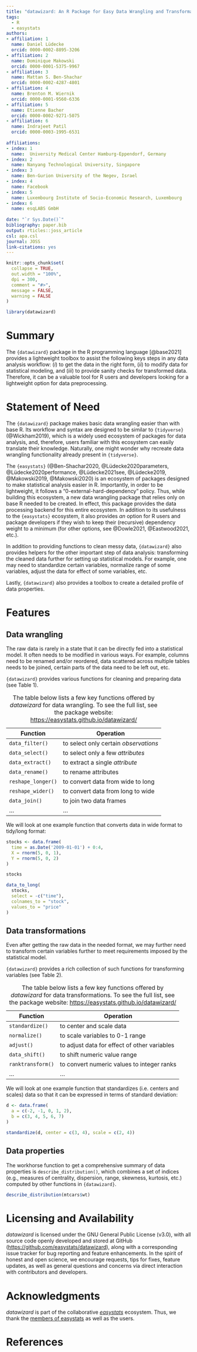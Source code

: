 ```yaml
---
title: "datawizard: An R Package for Easy Data Wrangling and Transformations"
tags:
  - R
  - easystats
authors:
- affiliation: 1
  name: Daniel Lüdecke
  orcid: 0000-0002-8895-3206
- affiliation: 2
  name: Dominique Makowski
  orcid: 0000-0001-5375-9967
- affiliation: 3
  name: Mattan S. Ben-Shachar
  orcid: 0000-0002-4287-4801
- affiliation: 4
  name: Brenton M. Wiernik
  orcid: 0000-0001-9560-6336
- affiliation: 5
  name: Etienne Bacher
  orcid: 0000-0002-9271-5075 
- affiliation: 6
  name: Indrajeet Patil
  orcid: 0000-0003-1995-6531
  
affiliations:
- index: 1
  name:  University Medical Center Hamburg-Eppendorf, Germany
- index: 2
  name: Nanyang Technological University, Singapore
- index: 3
  name: Ben-Gurion University of the Negev, Israel
- index: 4
  name: Facebook
- index: 5
  name: Luxembourg Institute of Socio-Economic Research, Luxembourg
- index: 6
  name: esqLABS GmbH
  
date: "`r Sys.Date()`"
bibliography: paper.bib
output: rticles::joss_article
csl: apa.csl
journal: JOSS
link-citations: yes
---
```


```r
knitr::opts_chunk$set(
  collapse = TRUE,
  out.width = "100%",
  dpi = 300,
  comment = "#>",
  message = FALSE,
  warning = FALSE
)

library(datawizard)
```

# Summary

The `{datawizard}` package in the R programming language [@base2021] provides a lightweight toolbox to assist the following keys steps in any data analysis workflow: (*i*) to get the data in the right form, (*ii*) to modify data for statistical modeling, and (*iii*) to provide sanity checks for transformed data. Therefore, it can be a valuable tool for R users and developers looking for a lightweight option for data preprocessing.

# Statement of Need

The `{datawizard}` package makes basic data wrangling easier than with base R. Its workflow and syntax are designed to be similar to `{tidyverse}` (@Wickham2019), which is a widely used ecosystem of packages for data analysis, and, therefore, users familiar with this ecosystem can easily translate their knowledge. Naturally, one might wonder why recreate data wrangling functionality already present in `{tidyverse}`.

The `{easystats}` (@Ben-Shachar2020, @Lüdecke2020parameters, @Lüdecke2020performance, @Lüdecke2021see, @Lüdecke2019, @Makowski2019, @Makowski2020) is an ecosystem of packages designed to make statistical analysis easier in R. Importantly, in order to be lightweight, it follows a "0-external-hard-dependency" policy. Thus, while building this ecosystem, a new data wrangling package that relies only on base R needed to be created.
In effect, this package provides the data processing backend for this entire ecosystem.
In addition to its usefulness to the `{easystats}` ecosystem, it also provides *an* option for R users and package developers if they wish to keep their (recursive) dependency weight to a minimum (for other options, see @Dowle2021, @Eastwood2021, etc.).

In addition to providing functions to clean messy data, `{datawizard}` also provides helpers for the other important step of data analysis: transforming the cleaned data further for setting up statistical models. For example, one may need to standardize certain variables, normalize range of some variables, adjust the data for effect of some variables, etc.

Lastly, `{datawizard}` also provides a toolbox to create a detailed profile of data properties.

# Features

## Data wrangling

The raw data is rarely in a state that it can be directly fed into a statistical model. It often needs to be modified in various ways. For example, columns need to be renamed and/or reordered, data scattered across multiple tables needs to be joined, certain parts of the data need to be left out, etc. 

`{datawizard}` provides various functions for cleaning and preparing data (see Table 1).

Function           | Operation                             |
------------------ | --------------------------------------|
`data_filter()`    | to select only certain *observations* |
`data_select()`    | to select only a few *attributes*     |
`data_extract()`   | to extract a single *attribute*       |
`data_rename()`    | to rename attributes                  |
`reshape_longer()` | to convert data from wide to long     |
`reshape_wider()`  | to convert data from long to wide     |
`data_join()`      | to join two data frames               |
    ...            |        ...                            |

Table: The table below lists a few key functions offered by *datawizard* for data wrangling. To see the full list, see the package website: <https://easystats.github.io/datawizard/>

We will look at one example function that converts data in wide format to tidy/long format:

```r
stocks <- data.frame(
  time = as.Date('2009-01-01') + 0:4,
  X = rnorm(5, 0, 1),
  Y = rnorm(5, 0, 2)
)

stocks

data_to_long(
  stocks,
  select = -c("time"),
  colnames_to = "stock",
  values_to = "price"
)
```

## Data transformations

Even after getting the raw data in the needed format, we may further need to transform certain variables further to meet requirements imposed by the statistical model.

`{datawizard}` provides a rich collection of such functions for transforming variables (see Table 2).

Function           | Operation                                     |
------------------ | ----------------------------------------------|
`standardize()`    | to center and scale data                      |
`normalize()`      | to scale variables to 0-1 range               |
`adjust()`         | to adjust data for effect of other variables  |
`data_shift()`     | to shift numeric value range                  |
`ranktransform()`  | to convert numeric values to integer ranks    |
    ...            |        ...                                    |

Table: The table below lists a few key functions offered by *datawizard* for data transformations. To see the full list, see the package website: <https://easystats.github.io/datawizard/>

We will look at one example function that standardizes (i.e. centers and scales) data so that it can be expressed in terms of standard deviation:

```r
d <- data.frame(
  a = c(-2, -1, 0, 1, 2),
  b = c(3, 4, 5, 6, 7)
)

standardize(d, center = c(3, 4), scale = c(2, 4))
```

## Data properties

The workhorse function to get a comprehensive summary of data properties is `describe_distribution()`, which combines a set of indices (e.g., measures of centrality, dispersion, range, skewness, kurtosis, etc.) computed by other functions in `{datawizard}`.

```r
describe_distribution(mtcars$wt)
```

# Licensing and Availability

*datawizard* is licensed under the GNU General Public License (v3.0), with all source code openly developed and stored at GitHub (<https://github.com/easystats/datawizard>), along with a corresponding issue tracker for bug reporting and feature enhancements. In the spirit of honest and open science, we encourage requests, tips for fixes, feature updates, as well as general questions and concerns via direct interaction with contributors and developers.

# Acknowledgments

*datawizard* is part of the collaborative [*easystats*](https://github.com/easystats/easystats) ecosystem. Thus, we thank the [members of easystats](https://github.com/orgs/easystats/people) as well as the users.

# References
